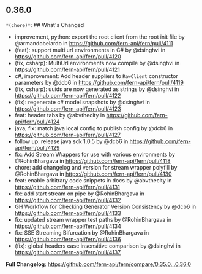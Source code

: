 ## 0.36.0
`*(chore)*`: ## What's Changed
* improvement, python: export the root client from the root init file by @armandobelardo in https://github.com/fern-api/fern/pull/4111
* (feat): support multi url environments in C# by @dsinghvi in https://github.com/fern-api/fern/pull/4120
* (fix, csharp): MultiUrl environments now compile by @dsinghvi in https://github.com/fern-api/fern/pull/4121
* c#, improvement: Add header suppliers to `RawClient` constructor parameters by @dcb6 in https://github.com/fern-api/fern/pull/4119
* (fix, csharp): uuids are now generated as strings by @dsinghvi in https://github.com/fern-api/fern/pull/4122
* (fix): regenerate c# model snapshots by @dsinghvi in https://github.com/fern-api/fern/pull/4123
* feat: header tabs by @abvthecity in https://github.com/fern-api/fern/pull/4124
* java, fix: match java local config to publish config by @dcb6 in https://github.com/fern-api/fern/pull/4127
* follow up: release java sdk 1.0.5 by @dcb6 in https://github.com/fern-api/fern/pull/4129
* fix: Add Stream Wrappers for use with various environments by @RohinBhargava in https://github.com/fern-api/fern/pull/4118
* chore: add changelog and version for stream wrapper polyfill by @RohinBhargava in https://github.com/fern-api/fern/pull/4130
* feat: enable arbitrary code snippets in docs by @abvthecity in https://github.com/fern-api/fern/pull/4131
* fix: add start stream on pipe by @RohinBhargava in https://github.com/fern-api/fern/pull/4132
* GH Workflow for Checking Generator Version Consistency by @dcb6 in https://github.com/fern-api/fern/pull/4133
* fix: updated stream wrapper test paths by @RohinBhargava in https://github.com/fern-api/fern/pull/4134
* fix: SSE Streaming Bifurcation by @RohinBhargava in https://github.com/fern-api/fern/pull/4136
* (fix): global headers case insensitive comparison by @dsinghvi in https://github.com/fern-api/fern/pull/4137


**Full Changelog**: https://github.com/fern-api/fern/compare/0.35.0...0.36.0

